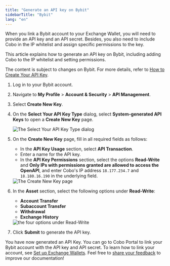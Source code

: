 ```yaml
---
title: "Generate an API key on Bybit"
sidebarTitle: "Bybit"
lang: "en"
---
```


When you link a Bybit account to your Exchange Wallet, you will need to provide an API key and an API secret. Besides, you also need to include Cobo in the IP whitelist and assign specific permissions to the key.

This article explains how to generate an API key on Bybit, including adding Cobo to the IP whitelist and setting permissions.

<Note>The content is subject to changes on Bybit. For more details, refer to <a href="https://www.bybit.com/en/help-center/article/How-to-create-your-API-key">How to Create Your API Key</a>.</Note>

1. Log in to your Bybit account.
2. Navigate to **My Profile** > **Account & Security** > **API Management**.
3. Select **Create New Key**.
4. On the **Select Your API Key Type** dialog, select **System-generated API Keys** to open a **Create New Key** page.

    <img src="/en/images/exchange-wallet/bybit1.png" className="screenshot_modal" alt="The Select Your API Key Type dialog" />

5. On the **Create New Key** page, fill in all required fields as follows:

    - In the **API Key Usage** section, select **API Transaction**.
    - Enter a name for the API key.
    - In the **API Key Permissions** section, select the options **Read-Write** and **Only IPs with permissions granted are allowed to access the OpenAPI**, and enter Cobo's IP address `18.177.234.7` and `18.180.16.190` in the underlying field.

    <img src="/en/images/exchange-wallet/bybit2.png" className="screenshot_modal" alt="The Create New Key page" />
    
6. In the **Asset** section, select the following options under **Read-Write**:
    - **Account Transfer**
    - **Subaccount Transfer**
    - **Withdrawal**
    - **Exchange History**

    <img src="/en/images/exchange-wallet/bybit3.png" className="screenshot_modal" alt="the four options under Read-Write" />

7. Click **Submit** to generate the API key.

You have now generated an API Key. You can go to Cobo Portal to link your Bybit account with the API key and API secret. To learn how to link your account, see [Set up Exchange Wallets](/en/portal/exchange-wallets/set-up). 
<Tip>Feel free to [share your feedback](https://forms.zohopublic.com/cobo/form/DocumentFeedbackForm/formperma/QvLOhxJv1_JMsJ-1dleZ8Itb_7rzN-LtgvsDdxosoVI?referrername=manuals) to improve our documentation!</Tip>